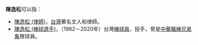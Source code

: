 '''陳逸松'''可以指：
* [[陳逸松_(律師)|陳逸松 (律師)]]，[[台灣|台灣]]著名文人和律師。
* [[陳逸松_(棒球選手)|陳逸松 (棒球選手)]]，（1962－2020年）台灣[[棒球員|棒球員]]，投手，曾是[[中華職棒|中華職棒]][[兄弟象|兄弟象]]隊球員。

{{disambig|cat=三字陈姓人名消歧义|yi}}